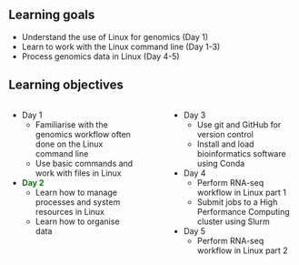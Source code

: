 ## Learning goals

<!--
High-level "big picture" objectives of the learning process.
This should be no more than 3 bullet points.
-->

<!--
## Lesson goals and objectives
<!--
This lesson is essentially the skeleton of the linux course.
We will present the genomics workflow done usually on linux and the subsequent 
days would be about learning and doing each step of the workflow while learning 
skills needed for that (e.g. version control, working on cluster using conda 
environments).
So the main goal in this lesson is to give them a shallow but comprehensive 
picture of the linux course. We can talk about this while presenting the 
learning goals and objectives below, highlighting at which point they are and 
then just present detail objectives or outline per talk.
Take care not to make this part very long, overwhelming them on the 1st day!
-->

- Understand the use of Linux for genomics (Day 1)
- Learn to work with the Linux command line (Day 1-3)
- Process genomics data in Linux (Day 4-5)

## Learning objectives

<!--
More concrete and measurable outputs.
This can range from 3 to 8 bullet points.
-->

:::: {.columns}

::: {.column width="47%"}
- Day 1
  + Familiarise with the genomics workflow often done on the Linux command line
  + Use basic commands and work with files in Linux
- <span style="color:green;">**Day 2**</span>
  + Learn how to manage processes and system resources in Linux 
  + Learn how to organise data
:::

::: {.column width="5%"}
:::

::: {.column width="47%"}
- Day 3
  + Use git and GitHub for version control 
  + Install and load bioinformatics software using Conda 
- Day 4
  + Perform RNA-seq workflow in Linux part 1
  + Submit jobs to a High Performance Computing cluster using Slurm
- Day 5
  + Perform RNA-seq workflow in Linux part 2
:::

::::

